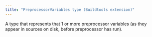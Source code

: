 ```yaml
---
title: "PreprocessorVariables type (Buildtools extension)"
---
```


A type that represents that 1 or more preprocessor variables (as they appear in sources on disk, before preprocessor has run).
